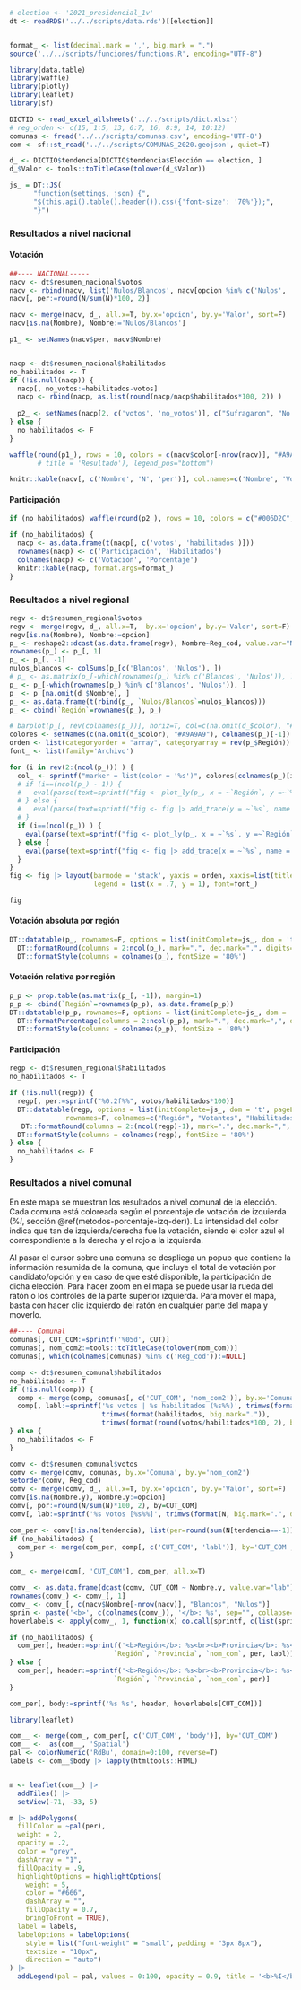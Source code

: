 
```r
# election <- '2021_presidencial_1v'
dt <- readRDS('../../scripts/data.rds')[[election]]


format_ <- list(decimal.mark = ',', big.mark = ".")
source('../../scripts/funciones/functions.R', encoding="UTF-8")
```


```r
library(data.table)
library(waffle)
library(plotly)
library(leaflet)
library(sf)

DICTIO <- read_excel_allsheets('../../scripts/dict.xlsx')
# reg_orden <- c(15, 1:5, 13, 6:7, 16, 8:9, 14, 10:12)
comunas <- fread('../../scripts/comunas.csv', encoding='UTF-8')
com <- sf::st_read('../../scripts/COMUNAS_2020.geojson', quiet=T)

d_ <- DICTIO$tendencia[DICTIO$tendencia$Elección == election, ]
d_$Valor <- tools::toTitleCase(tolower(d_$Valor))

js_ = DT::JS(
      "function(settings, json) {",
      "$(this.api().table().header()).css({'font-size': '70%'});",
      "}")
```



### Resultados a nivel nacional

#### Votación

```r
##---- NACIONAL-----
nacv <- dt$resumen_nacional$votos
nacv <- rbind(nacv, list('Nulos/Blancos', nacv[opcion %in% c('Nulos', 'Blancos'), sum(N)]))[!opcion %in% c('Nulos', 'Blancos')]
nacv[, per:=round(N/sum(N)*100, 2)]

nacv <- merge(nacv, d_, all.x=T, by.x='opcion', by.y='Valor', sort=F)
nacv[is.na(Nombre), Nombre:='Nulos/Blancos']

p1_ <- setNames(nacv$per, nacv$Nombre)


nacp <- dt$resumen_nacional$habilitados
no_habilitados <- T
if (!is.null(nacp)) {
  nacp[, no_votos:=habilitados-votos]
  nacp <- rbind(nacp, as.list(round(nacp/nacp$habilitados*100, 2)) )
  
  p2_ <- setNames(nacp[2, c('votos', 'no_votos')], c("Sufragaron", "No sufragaron"))
} else {
  no_habilitados <- F
}

```


```r
waffle(round(p1_), rows = 10, colors = c(nacv$color[-nrow(nacv)], "#A9A9A9")) #,
       # title = 'Resultado'), legend_pos="bottom")
```


```r
knitr::kable(nacv[, c('Nombre', 'N', 'per')], col.names=c('Nombre', 'Votación', 'Porcentaje'), format.args=format_)
```


#### Participación

```r
if (no_habilitados) waffle(round(p2_), rows = 10, colors = c("#006D2C", "#a1d99b"))
```


```r
if (no_habilitados) {
  nacp <- as.data.frame(t(nacp[, c('votos', 'habilitados')]))
  rownames(nacp) <- c('Participación', 'Habilitados')
  colnames(nacp) <- c('Votación', 'Porcentaje')
  knitr::kable(nacp, format.args=format_)
}
```


### Resultados a nivel regional

```r
regv <- dt$resumen_regional$votos
regv <- merge(regv, d_, all.x=T,  by.x='opcion', by.y='Valor', sort=F)
regv[is.na(Nombre), Nombre:=opcion]
p_ <- reshape2::dcast(as.data.frame(regv), Nombre~Reg_cod, value.var="N")
rownames(p_) <- p_[, 1]
p_ <- p_[, -1]
nulos_blancos <- colSums(p_[c('Blancos', 'Nulos'), ])
# p_ <- as.matrix(p_[-which(rownames(p_) %in% c('Blancos', 'Nulos')), ])
p_ <- p_[-which(rownames(p_) %in% c('Blancos', 'Nulos')), ]
p_ <- p_[na.omit(d_$Nombre), ]
p_ <- as.data.frame(t(rbind(p_, `Nulos/Blancos`=nulos_blancos)))
p_ <- cbind(`Región`=rownames(p_), p_)

# barplot(p_[, rev(colnames(p_))], horiz=T, col=c(na.omit(d_$color), "#A9A9A9"), las=1, beside=F) #, log="x")
colores <- setNames(c(na.omit(d_$color), "#A9A9A9"), colnames(p_)[-1])
orden <- list(categoryorder = "array", categoryarray = rev(p_$Región))
font_ <- list(family='Archivo')

for (i in rev(2:(ncol(p_))) ) {
  col_ <- sprintf("marker = list(color = '%s')", colores[colnames(p_)[i]])
  # if (i==(ncol(p_) - 1)) {
  #   eval(parse(text=sprintf("fig <- plot_ly(p_, x = ~`Región`, y =~`%s`, type='bar', name='%s', orientation = 'v', %s)", colnames(p_)[i], colnames(p_)[i], col_)) )
  # } else {
  #   eval(parse(text=sprintf("fig <- fig |> add_trace(y = ~`%s`, name = '%s', %s)", colnames(p_)[i], colnames(p_)[i], col_)) )  
  # }
  if (i==(ncol(p_)) ) {
    eval(parse(text=sprintf("fig <- plot_ly(p_, x = ~`%s`, y =~`Región`, type='bar', name='%s', orientation = 'v', %s)", colnames(p_)[i], colnames(p_)[i], col_)) )
  } else {
    eval(parse(text=sprintf("fig <- fig |> add_trace(x = ~`%s`, name = '%s', %s)", colnames(p_)[i], colnames(p_)[i], col_)) )  
  }
}
fig <- fig |> layout(barmode = 'stack', yaxis = orden, xaxis=list(title='Número de votos'),
                     legend = list(x = .7, y = 1), font=font_)
```

```r
fig
```


#### Votación absoluta por región

```r
DT::datatable(p_, rownames=F, options = list(initComplete=js_, dom = 't', pageLength = 500, columnDefs = list(list(className = 'dt-center', targets = "_all"))) ) |>
  DT::formatRound(columns = 2:ncol(p_), mark=".", dec.mark=",", digits=0) |>
  DT::formatStyle(columns = colnames(p_), fontSize = '80%')
```


#### Votación relativa por región

```r
p_p <- prop.table(as.matrix(p_[, -1]), margin=1)
p_p <- cbind(`Región`=rownames(p_p), as.data.frame(p_p))
DT::datatable(p_p, rownames=F, options = list(initComplete=js_, dom = 't', pageLength = 500, columnDefs = list(list(className = 'dt-center', targets = "_all"))) ) |>
  DT::formatPercentage(columns = 2:ncol(p_p), mark=".", dec.mark=",", digits=2) |>
  DT::formatStyle(columns = colnames(p_p), fontSize = '80%')

```


#### Participación

```r
regp <- dt$resumen_regional$habilitados
no_habilitados <- T

if (!is.null(regp)) {
  regp[, per:=sprintf("%0.2f%%", votos/habilitados*100)]
  DT::datatable(regp, options = list(initComplete=js_, dom = 't', pageLength = 500, columnDefs = list(list(className = 'dt-center', targets = "_all"))), 
              rownames=F, colnames=c("Región", "Votantes", "Habilitados", "Porcentaje participación")) |>
   DT::formatRound(columns = 2:(ncol(regp)-1), mark=".", dec.mark=",", digits=0) |>
  DT::formatStyle(columns = colnames(regp), fontSize = '80%')
} else {
  no_habilitados <- F
}
```



### Resultados a nivel comunal

En este mapa se muestran los resultados a nivel comunal de la elección. Cada comuna está coloreada según el porcentaje de votación de izquierda ($\%I$, sección \@ref(metodos-porcentaje-izq-der)). La intensidad del color indica que tan de izquierda/derecha fue la votación, siendo el color azul el correspondiente a la derecha y el rojo a la izquierda.

Al pasar el cursor sobre una comuna se despliega un popup que contiene la información resumida de la comuna, que incluye el total de votación por candidato/opción y en caso de que esté disponible, la participación de dicha elección. Para hacer zoom en el mapa se puede usar la rueda del ratón o los controles de la parte superior izquierda. Para mover el mapa, basta con hacer clic izquierdo del ratón en cualquier parte del mapa y moverlo. 

```r
##---- Comunal
comunas[, CUT_COM:=sprintf('%05d', CUT)]
comunas[, nom_com2:=tools::toTitleCase(tolower(nom_com))]
comunas[, which(colnames(comunas) %in% c('Reg_cod')):=NULL]

comp <- dt$resumen_comunal$habilitados
no_habilitados <- T
if (!is.null(comp)) {
  comp <- merge(comp, comunas[, c('CUT_COM', 'nom_com2')], by.x='Comuna', by.y='nom_com2')
  comp[, labl:=sprintf('%s votos | %s habilitados (%s%%)', trimws(format(votos, big.mark=".")), 
                       trimws(format(habilitados, big.mark=".")),
                       trimws(format(round(votos/habilitados*100, 2), big.mark=".", decimal.mark=",")))]  
} else {
  no_habilitados <- F
}

comv <- dt$resumen_comunal$votos
comv <- merge(comv, comunas, by.x='Comuna', by.y='nom_com2')
setorder(comv, Reg_cod)
comv <- merge(comv, d_, all.x=T, by.x='opcion', by.y='Valor', sort=F)
comv[is.na(Nombre.y), Nombre.y:=opcion]
comv[, por:=round(N/sum(N)*100, 2), by=CUT_COM]
comv[, lab:=sprintf('%s votos [%s%%]', trimws(format(N, big.mark=".", decimal.mark=",")), trimws(format(por, big.mark=".", decimal.mark=",")) )]

com_per <- comv[!is.na(tendencia), list(per=round(sum(N[tendencia==-1]) / sum(N) * 100, 1) ), by=c("CUT_COM", "nom_com", "Región", "Provincia")]
if (no_habilitados) {
  com_per <- merge(com_per, comp[, c('CUT_COM', 'labl')], by='CUT_COM', sort=F)  
}

com_ <- merge(com[, 'CUT_COM'], com_per, all.x=T)

comv_ <- as.data.frame(dcast(comv, CUT_COM ~ Nombre.y, value.var="lab"))
rownames(comv_) <- comv_[, 1]
comv_ <- comv_[, c(nacv$Nombre[-nrow(nacv)], "Blancos", "Nulos")]
sprin <- paste('<b>', c(colnames(comv_)), '</b>: %s', sep="", collapse='<br>')
hoverlabels <- apply(comv_, 1, function(x) do.call(sprintf, c(list(sprin), as.list(x))))

if (no_habilitados) {
  com_per[, header:=sprintf('<b>Región</b>: %s<br><b>Provincia</b>: %s<br><b>Comuna</b>: %s<br><br><b>Votación de Izquierda</b>: %s%%<br><b>Participación</b>: %s<br><br>', 
                          `Región`, `Provincia`, `nom_com`, per, labl)]
} else {
  com_per[, header:=sprintf('<b>Región</b>: %s<br><b>Provincia</b>: %s<br><b>Comuna</b>: %s<br><br><b>Votación de Izquierda</b>: %s%%<br><br>', 
                          `Región`, `Provincia`, `nom_com`, per)]
}

com_per[, body:=sprintf('%s %s', header, hoverlabels[CUT_COM])]
```


```r
library(leaflet)

com__ <- merge(com_, com_per[, c('CUT_COM', 'body')], by='CUT_COM')
com__ <-  as(com__, 'Spatial')
pal <- colorNumeric('RdBu', domain=0:100, reverse=T)
labels <- com__$body |> lapply(htmltools::HTML)


m <- leaflet(com__) |>
  addTiles() |>
  setView(-71, -33, 5)

m |> addPolygons(
  fillColor = ~pal(per),
  weight = 2,
  opacity = .2,
  color = "grey",
  dashArray = "1",
  fillOpacity = .9,
  highlightOptions = highlightOptions(
    weight = 5,
    color = "#666",
    dashArray = "",
    fillOpacity = 0.7,
    bringToFront = TRUE),
  label = labels,
  labelOptions = labelOptions(
    style = list("font-weight" = "small", padding = "3px 8px"),
    textsize = "10px",
    direction = "auto")
) |> 
  addLegend(pal = pal, values = 0:100, opacity = 0.9, title = '<b>%I</b>', position = "bottomright")
```